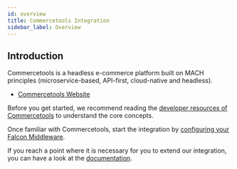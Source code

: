 ```yaml
---
id: overview
title: Commercetools Integration
sidebar_label: Overview
---
```



<CodePackage name="@deity/falcon-commercetools-module" />

## Introduction
Commercetools is a headless e-commerce platform built on MACH principles (microservice-based, API-first, cloud-native and headless).

- [Commercetools Website](https://commercetools.com/)

Before you get started, we recommend reading the [developer resources of Commercetools](/docs/next/platform/integration/commercetools/resources) to understand the core concepts.

Once familiar with Commercetools, start the integration by [configuring your Falcon Middleware](/docs/next/platform/integration/commercetools/configuration/getting-started).

If you reach a point where it is necessary for you to extend our integration, you can have a look at the [documentation](/docs/next/platform/integration/commercetools/extending/getting-started).

